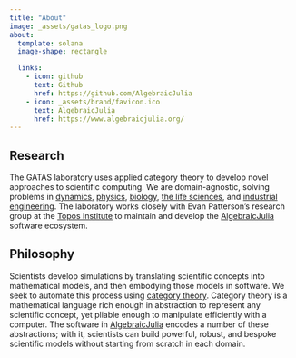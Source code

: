 ```yaml
---
title: "About"
image: _assets/gatas_logo.png
about:
  template: solana
  image-shape: rectangle

  links:
    - icon: github
      text: Github
      href: https://github.com/AlgebraicJulia
    - icon: _assets/brand/favicon.ico
      text: AlgebraicJulia
      href: https://www.algebraicjulia.org/
---
```


## Research

The GATAS laboratory uses applied category theory to develop novel approaches to scientific
computing. We are domain-agnostic, solving problems in
[dynamics](https://arxiv.org/abs/2105.12282),
[physics](https://github.com/AlgebraicJulia/Decapodes.jl),
[biology](https://royalsocietypublishing.org/doi/abs/10.1098/rsta.2021.0309),
[the life sciences](https://arxiv.org/abs/2301.01445),
and [industrial engineering](https://arxiv.org/abs/2305.03820). The laboratory works closely
with Evan Patterson's research group at the [Topos Institute](https://topos.institute) to
maintain and develop the [AlgebraicJulia](https://www.algebraicjulia.org/) software ecosystem.

## Philosophy

Scientists develop simulations by translating scientific concepts into mathematical models,
and then embodying those models in software. We seek to automate this process using
[category theory](https://en.wikipedia.org/wiki/Category_theory).
Category theory is a mathematical language rich enough in abstraction to represent any
scientific concept, yet pliable enough to manipulate efficiently with a computer. The
software in [AlgebraicJulia](https://www.algebraicjulia.org/) encodes a number of these
abstractions; with it, scientists can build powerful, robust, and bespoke scientific models
without starting from scratch in each domain.
